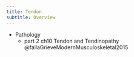 ```yaml
---
title: Tendon
subtitle: Overview
---
```




::: {.callout title="Reading list"}

- Pathology
    - part 2 ch10 Tendon and Tendinopathy @fallaGrieveModernMusculoskeletal2015

:::